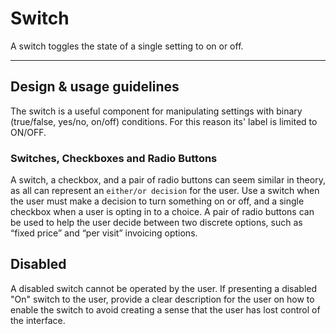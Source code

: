 
<Meta title="Components/Selections/Switch/Docs" />

# Switch

A switch toggles the state of a single setting to on or off.

<Canvas>
  <Switch />
</Canvas>

---

## Design & usage guidelines

The switch is a useful component for manipulating settings with binary
(true/false, yes/no, on/off) conditions. For this reason its' label is limited
to ON/OFF.

### Switches, Checkboxes and Radio Buttons

A switch, a checkbox, and a pair of radio buttons can seem similar in theory, as
all can represent an `either/or decision` for the user. Use a switch when the
user must make a decision to turn something on or off, and a single checkbox
when a user is opting in to a choice. A pair of radio buttons can be used to
help the user decide between two discrete options, such as “fixed price” and
“per visit” invoicing options.

## Disabled

A disabled switch cannot be operated by the user. If presenting a disabled "On"
switch to the user, provide a clear description for the user on how to enable
the switch to avoid creating a sense that the user has lost control of the
interface.

<Canvas>
  <Switch value={false} ariaLabel="Visible to clients" disabled={true} />
</Canvas>
